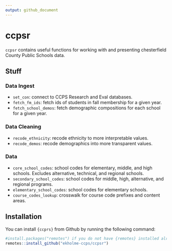 ```yaml
---
output: github_document
---
```


# ccpsr

`ccpsr` contains useful functions for working with and presenting chesterfield County Public Schools data.

## Stuff

### Data Ingest

- `set_con`: connect to CCPS Research and Eval databases.
- `fetch_fm_ids`: fetch ids of students in fall membership for a given year.
- `fetch_school_demos`: fetch demographic compositions for each school for a given year.

### Data Cleaning

- `recode_ethnicity`: recode ethnicity to more interpretable values.
- `recode_demos`: recode demographics into more transparent values.

### Data

- `core_school_codes`: school codes for elementary, middle, and high schools. Excludes alternative, technical, and regional schools.
- `secondary_school_codes`: school codes for middle, high, alternative, and regional programs.
- `elementary_school_codes`: school codes for elementary schools.
- `course_codes_lookup`: crosswalk for course code prefixes and content areas.

## Installation

You can install `{ccprs}` from Github by running the following command:

```r
#install.packages("remotes") if you do not have {remotes} installed already
remotes::install_github("ekholme-ccps/ccpsr")
```

